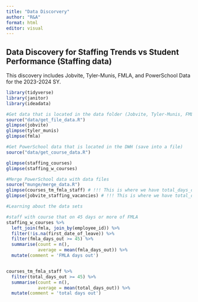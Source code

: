 ```yaml
---
title: "Data Discorvery"
author: "R&A"
format: html
editor: visual
---
```


## Data Discovery for Staffing Trends vs Student Performance (Staffing data)

This discovery includes Jobvite, Tyler-Munis, FMLA, and PowerSchool Data for the 2023-2024 SY.

```r
library(tidyverse)
library(janitor)
library(ideadata)
```

```r
#Get data that is located in the data folder (Jobvite, Tyler-Munis, FMLA)
source("data/get_file_data.R")
glimpse(jobvite)
glimpse(tyler_munis)
glimpse(fmla)
```

```r
#Get PowerSchool data that is located in the DWH (save into a file)
source("data/get_course_data.R")

glimpse(staffing_courses)
glimpse(staffing_w_courses)
```

```r
#Merge PowerSchool data with data files
source("munge/merge_data.R")
glimpse(courses_tm_fmla_staff) # !!! This is where we have total_days_out
glimpse(jobvite_staffing_vacancies) # !!! This is where we have total_days_vacancy
```

```r
#Learning about the data sets

#staff with course that on 45 days or more of FMLA
staffing_w_courses %>%
  left_join(fmla, join_by(employee_id)) %>%
  filter(!is.na(first_date_of_leave)) %>%
  filter(fmla_days_out >= 45) %>%
  summarise(count = n(),
            average = mean(fmla_days_out)) %>%
  mutate(comment = 'FMLA days out')


courses_tm_fmla_staff %>%
  filter(total_days_out >= 45) %>%
  summarise(count = n(),
            average = mean(total_days_out)) %>%
  mutate(comment = 'total days out')

```

